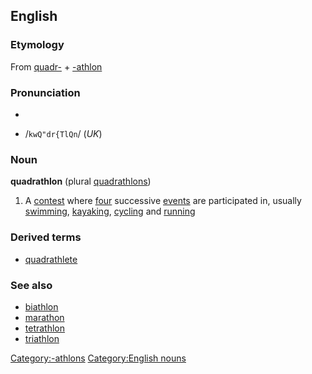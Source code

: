 {{wikipedia}}
==English==
===Etymology===
From [[quadr-]] + [[-athlon]]

===Pronunciation===
*{{IPA|/kwɒˈdræθlɒn/ (''UK'')}}
*{{SAMPA}} /<tt>kwQ"dr{TlQn</tt>/ (''UK'')

===Noun===
'''quadrathlon''' (plural [[quadrathlons]])
#{{sports}} A [[contest]] where [[four]] successive [[events]] are participated in, usually [[swimming]], [[kayaking]], [[cycling]] and [[running]]

===Derived terms===
*[[quadrathlete]]

===See also===
*[[biathlon]]
*[[marathon]]
*[[tetrathlon]]
*[[triathlon]]

[[Category:-athlons]]
[[Category:English nouns]]